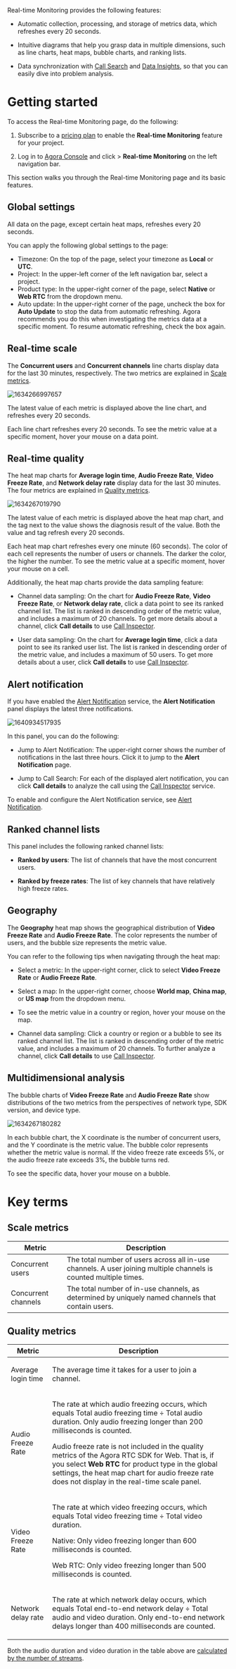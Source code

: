 

Real-time Monitoring provides the following features:

-   Automatic collection, processing, and storage of metrics data, which refreshes every 20 seconds.

-   Intuitive diagrams that help you grasp data in multiple dimensions, such as line charts, heat maps, bubble charts, and ranking lists.

-   Data synchronization with [Call Search](../develop/call-inspector/call-search) and [Data Insights](./data-insight), so that you can easily dive into problem analysis.

# Getting started

To access the Real-time Monitoring page, do the following:

1.  Subscribe to a [pricing plan](../understand/pricing) to enable the **Real-time Monitoring** feature for your project.

2.  Log in to [Agora Console](https://console.agora.io/) and click **<Vpd k="NAME"/>** &gt; **Real-time Monitoring** on the left navigation bar.

This section walks you through the Real-time Monitoring page and its basic features.

## Global settings

All data on the page, except certain heat maps, refreshes every 20 seconds.

You can apply the following global settings to the page:
- Timezone: On the top of the page, select your timezone as **Local** or **UTC**.
- Project: In the upper-left corner of the left navigation bar, select a project.
- Product type: In the upper-right corner of the page, select **Native** or **Web RTC** from the dropdown menu.
- Auto update: In the upper-right corner of the page, uncheck the box for **Auto Update** to stop the data from automatic refreshing. Agora recommends you do this when investigating the metrics data at a specific moment. To resume automatic refreshing, check the box again.

## Real-time scale

The **Concurrent users** and **Concurrent channels** line charts display data for the last 30 minutes, respectively. The two metrics are explained in [Scale metrics](#scale-metrics).

![1634266997657](https://web-cdn.agora.io/docs-files/1634266997657)

The latest value of each metric is displayed above the line chart, and refreshes every 20 seconds.

Each line chart refreshes every 20 seconds. To see the metric value at a specific moment, hover your mouse on a data point.

## Real-time quality

The heat map charts for **Average login time**, **Audio Freeze Rate**, **Video Freeze Rate**, and **Network delay rate** display data for the last 30 minutes. The four metrics are explained in [Quality metrics](#quality-metrics).

![1634267019790](https://web-cdn.agora.io/docs-files/1634267019790)

The latest value of each metric is displayed above the heat map chart, and the tag next to the value shows the diagnosis result of the value. Both the value and tag refresh every 20 seconds.

Each heat map chart refreshes every one minute (60 seconds). The color of each cell represents the number of users or channels. The darker the color, the higher the number. To see the metric value at a specific moment, hover your mouse on a cell.

Additionally, the heat map charts provide the data sampling feature:

-   Channel data sampling: On the chart for **Audio Freeze Rate**, **Video Freeze Rate**, or **Network delay rate**, click a data point to see its ranked channel list. The list is ranked in descending order of the metric value, and includes a maximum of 20 channels. To get more details about a channel, click **Call details** to use [Call Inspector](../develop/call-inspector/call-search).

-   User data sampling: On the chart for **Average login time**, click a data point to see its ranked user list. The list is ranked in descending order of the metric value, and includes a maximum of 50 users. To get more details about a user, click **Call details** to use [Call Inspector](../develop/call-inspector/call-search).

## Alert notification

If you have enabled the [Alert Notification](./alarm) service, the **Alert Notification** panel displays the latest three notifications.

![1640934517935](https://web-cdn.agora.io/docs-files/1640934517935)

In this panel, you can do the following:

-   Jump to Alert Notification: The upper-right corner shows the number of notifications in the last three hours. Click it to jump to the **Alert Notification** page.

-   Jump to Call Search: For each of the displayed alert notification, you can click **Call details** to analyze the call using the [Call Inspector](../develop/call-inspector/call-search) service.

To enable and configure the Alert Notification service, see [Alert Notification](./alarm).

## Ranked channel lists

This panel includes the following ranked channel lists:

-   **Ranked by users**: The list of channels that have the most concurrent users.

-   **Ranked by freeze rates**: The list of key channels that have relatively high freeze rates.

## Geography

The **Geography** heat map shows the geographical distribution of **Video Freeze Rate** and **Audio Freeze Rate**. The color represents the number of users, and the bubble size represents the metric value.

You can refer to the following tips when navigating through the heat map:

-   Select a metric: In the upper-right corner, click to select **Video Freeze Rate** or **Audio Freeze Rate**.

-   Select a map: In the upper-right corner, choose **World map**, **China map**, or **US map** from the dropdown menu.

-   To see the metric value in a country or region, hover your mouse on the map.

-   Channel data sampling: Click a country or region or a bubble to see its ranked channel list. The list is ranked in descending order of the metric value, and includes a maximum of 20 channels. To further analyze a channel, click **Call details** to use [Call Inspector](../develop/call-inspector/call-search).

## Multidimensional analysis

The bubble charts of **Video Freeze Rate** and **Audio Freeze Rate** show distributions of the two metrics from the perspectives of network type, SDK version, and device type.

![1634267180282](https://web-cdn.agora.io/docs-files/1634267180282)

In each bubble chart, the X coordinate is the number of concurrent users, and the Y coordinate is the metric value. The bubble color represents whether the metric value is normal. If the video freeze rate exceeds 5%, or the audio freeze rate exceeds 3%, the bubble turns red.

To see the specific data, hover your mouse on a bubble.

# Key terms

## Scale metrics

| Metric              | Description                                                                                                       |
|---------------------|-------------------------------------------------------------------------------------------------------------------|
| Concurrent users    | The total number of users across all in-use channels. A user joining multiple channels is counted multiple times. |
| Concurrent channels | The total number of in-use channels, as determined by uniquely named channels that contain users.                 |

## Quality metrics

<table>
<colgroup>
<col/>
<col/>
</colgroup>
<thead>
<tr>
<th>Metric</th>
<th>Description</th>
</tr>
</thead>
<tbody>
<tr class="odd">
<td><p>Average login time</p></td>
<td><p>The average time it takes for a user to join a channel.</p></td>
</tr>
<tr class="even">
<td><p>Audio Freeze Rate</p></td>
<td><p>The rate at which audio freezing occurs, which equals Total audio freezing time ÷ Total audio duration. Only audio freezing longer than 200 milliseconds is counted.</p>
<p>Audio freeze rate is not included in the quality metrics of the Agora RTC SDK for Web. That is, if you select <strong>Web RTC</strong> for product type in the global settings, the heat map chart for audio freeze rate does not display in the real-time scale panel.</p></td>
</tr>
<tr class="odd">
<td><p>Video Freeze Rate</p></td>
<td><p>The rate at which video freezing occurs, which equals Total video freezing time ÷ Total video duration.</p>
<p>Native: Only video freezing longer than 600 milliseconds is counted.</p>
<p>Web RTC: Only video freezing longer than 500 milliseconds is counted.</p></td>
</tr>
<tr class="even">
<td><p>Network delay rate</p></td>
<td><p>The rate at which network delay occurs, which equals Total end-to-end network delay ÷ Total audio and video duration. Only end-to-end network delays longer than 400 milliseconds are counted.</p></td>
</tr>
</tbody>
</table>

Both the audio duration and video duration in the table above are [calculated by the number of streams](../reference/billing-policies#how-does-agora-calculate-service-minutes).
